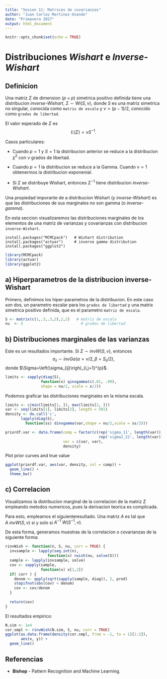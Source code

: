 ```yaml
---
title: "Sesion 11: Matrices de covarianzas"
author: "Juan Carlos Martinez-Ovando"
date: "Primavera 2017"
output: html_document
---
```


```r
knitr::opts_chunk$set(echo = TRUE)
```

# Distribuciones _Wishart_ e _Inverse-Wishart_

## Definicion

Una matriz $\Sigma$ de dimension $(p\times p)$ simetrica positivo definida tiene una distribucion _inverse-Wishart_, $\Sigma \sim Wi(S,\nu)$, donde $S$ es una matriz simetrica no singular, conocida como `matrix de escala` y $\nu > (p-1)/2$, conocido como `grados de libertad`. 

El valor esperado de $\Sigma$ es
$$
\mathbb{E}(\Sigma)=\nu S^{-1}.
$$

Casos particulares:

* Cuando $p=1$ y $S=1$ la distribucion anterior se reduce a la distribucion $\chi^{2}$ con $\nu$ grados de libertad.


* Cuando $p=1$ la distribucion se reduce a la Gamma. Cuando $\nu=1$ obtenermos la distribucion exponenial.

* Si $\Sigma$ se distribuye Wishart, entonces $\Sigma^{-1}$ tiene distribucion _inverse-Wishart_.

Una propiedad imporante de a distribucion Wishart (y _inverse-Wishart_) es que las distribuciones de sus marginales no son gamma (o _inverse-gamma_). 

En esta seccion visualizaremos las distribuciones marginales de los elementos de una matriz de varianzas y covarianzas con distribucion `inverse-Wishart`.

```
install.packages("MCMCpack")   # Wishart distribution
install.packages("actuar")     # inverse gamma distribution
install.packages("ggplot2")
```

```r
library(MCMCpack)
library(actuar)
library(ggplot2)
```

## a) Hiperparametros de la distribucion inverse-Wishart

Primero, definimos los hiper-parametros de la distribucion. En este caso son dos, un parametro escalar para los `grados de libertad` y una matrix simetrica positivo definida, que es el parametro `matriz de escala`.

```r
S <- matrix(c(1,.3,.3,2),2,2)   # matriz de escala
nu  <- 5                          # grados de libertad
```

## b) Distribuciones marginales de las varianzas

Este es un resultados importante. Si $\Sigma \sim invW(S, \nu)$, entonces 
$$
\sigma_{ii} \sim invGa(\alpha = \nu/2, \beta = S_{ii}/2),
$$
donde $\Sigma=\left(\sigma_{ij}\righ)_{i,j=1}^{p}$.

```r
limits <- sapply(diag(S), 
                function(x) qinvgamma(c(.01, .99), 
                shape = nu/2, scale = x/2))
```

Podemos graficar las distribuciones marginales en la misma escala.

```r
limits <- c(min(limits[1, ]), max(limits[2, ]))
var <- seq(limits[1], limits[2], length = 501)
density <- do.call('c',
       lapply(diag(S),
         function(ss) dinvgamma(var,shape = nu/2,scale = ss/2)))

priordf.var <- data.frame(comp = factor(c(rep('sigma_11', length(var)),
                                          rep('sigma2_22', length(var)))),
                          var = c(var, var),
                          density)
```

Plot prior curves and true value

```r
ggplot(priordf.var, aes(var, density, col = comp)) + 
  geom_line() +
  theme_bw()
```

## c) Correlacion

Visualizamos la distribucion marginal de la correlacion de la matriz $\Sigma$ empleando metodos numericos, pues la derivacion teorica es complicada.

Para esto, empleamos el siguienteresultado. Una matriz $A$ es tal que $A ~ invW(S, \nu)$ si y solo si $A^{-1} ~ W(S^{-1}, \nu)$.

De esta forma, generamos muestras de la correlacion o covarianzas de la siguiente forma:

```r
rinvWish <- function(n, S, nu, corr = TRUE) {
  invsample <- lapply(seq.int(n),
                   function(x) rwish(nu, solve(S)))
  sample <- lapply(invsample, solve)
  cov <- sapply(sample,
                function(x) x[1,2])
  if( corr ) {
    denom <- apply(sqrt(sapply(sample, diag)), 2, prod)
    stopifnot(abs(cov) < denom)
    cov <- cov/denom
  }
  
  return(cov)
}
```

El resultados empirico:

```r
N.sim <- 1e4
cor.smpl <- rinvWish(N.sim, S, nu, corr = TRUE)
ggplot(as.data.frame(density(cor.smpl, from = -1, to = 1)[1:2]),
       aes(x, y)) + 
  geom_line()
```

## Referencias

* **Bishop** - Pattern Recognition and Machine Learning. 
